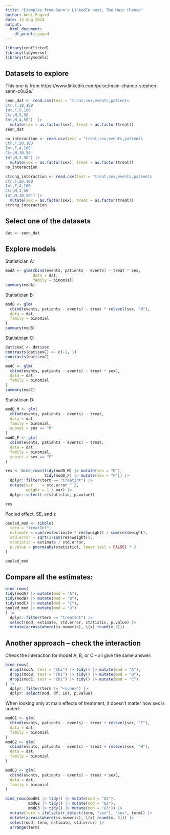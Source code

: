 ```yaml
---
title: "Examples from Senn's LinkedIn post, The Main Chance"
author: Andi Fugard
date: 13 Aug 2024
output:
  html_document:
    df_print: paged
---
```




```r
library(conflicted)
library(tidyverse)
library(tidymodels)
```

## Datasets to explore

This one is from https://www.linkedin.com/pulse/main-chance-stephen-senn-c0u2e/


```r
senn_dat <- read.csv(text = "treat,sex,events,patients
Ctr,F,18,100
Int,F,5,100
Ctr,M,5,50
Int,M,4,50")  |>
  mutate(sex = as.factor(sex), treat = as.factor(treat))
senn_dat
```



```r
no_interaction <- read.csv(text = "treat,sex,events,patients
Ctr,F,20,100
Int,F,4,100
Ctr,M,10,50
Int,M,2,50") |>
  mutate(sex = as.factor(sex), treat = as.factor(treat))
no_interaction
```


```r
strong_interaction <- read.csv(text = "treat,sex,events,patients
Ctr,F,20,100
Int,F,4,100
Ctr,M,2,50
Int,M,10,50") |>
  mutate(sex = as.factor(sex), treat = as.factor(treat))
strong_interaction
```


## Select one of the datasets

```r
dat <- senn_dat
```



## Explore models

Statistician A:

```r
modA <- glm(cbind(events, patients - events) ~ treat * sex,
            data = dat,
            family = binomial)
summary(modA)
```


Statistician B:

```r
modB <- glm(
  cbind(events, patients - events) ~ treat * relevel(sex, "M"),
  data = dat,
  family = binomial
)
summary(modB)
```


Statistician C:

```r
dat$sexC <- dat$sex
contrasts(dat$sexC) <- c(-1, 1)
contrasts(dat$sexC)
```


```r
modC <- glm(
  cbind(events, patients - events) ~ treat * sexC,
  data = dat,
  family = binomial
)
summary(modC)
```

Statistician D:

```r
modD_M <- glm(
  cbind(events, patients - events) ~ treat,
  data = dat,
  family = binomial,
  subset = sex == "M"
)
modD_F <- glm(
  cbind(events, patients - events) ~ treat,
  data = dat,
  family = binomial,
  subset = sex == "F"
)
```

```r
res <- bind_rows(tidy(modD_M) |> mutate(sex = "M"),
                 tidy(modD_F) |> mutate(sex = "F")) |>
  dplyr::filter(term == "treatInt") |>
  mutate(var    = std.error ^ 2,
         weight = 1 / var) |>
  dplyr::select(-c(statistic, p.value))

res
```

Pooled effect, SE, and z

```r
pooled_mod <- tibble(
  term = "treatInt",
  estimate = sum(res$estimate * res$weight) / sum(res$weight),
  std.error = sqrt(1/sum(res$weight)),
  statistic = estimate / std.error,
  p.value = pnorm(abs(statistic), lower.tail = FALSE) * 2
)

pooled_mod
```


## Compare all the estimates:

```r
bind_rows(
tidy(modA) |> mutate(mod = "A"),
tidy(modB) |> mutate(mod = "B"),
tidy(modC) |> mutate(mod = "C"),
pooled_mod |> mutate(mod = "D")
) |>
  dplyr::filter(term == "treatInt") |>
  select(mod, estimate, std.error, statistic, p.value) |>
  mutate(across(where(is.numeric), \(x) round(x,3)))
```



## Another approach -- check the interaction

Check the interaction for model A, B, or C -- all give the same answer:

```r
bind_rows(
  drop1(modA, test = "Chi") |> tidy() |> mutate(mod = "A"),
  drop1(modB, test = "Chi") |> tidy() |> mutate(mod = "B"),
  drop1(modC, test = "Chi") |> tidy() |> mutate(mod = "C")
) |>
  dplyr::filter(term != "<none>") |>
  dplyr::select(mod, df, LRT, p.value)
```


When looking only at main effects of treatment, it doesn't matter how sex is coded:

```r
modG1 <- glm(
  cbind(events, patients - events) ~ treat + relevel(sex, "F"),
  data = dat,
  family = binomial
)
modG2 <- glm(
  cbind(events, patients - events) ~ treat + relevel(sex, "M"),
  data = dat,
  family = binomial
)

modG3 <- glm(
  cbind(events, patients - events) ~ treat + sexC,
  data = dat,
  family = binomial
)
```

```r
bind_rows(modG1 |> tidy() |> mutate(mod = "G1"),
          modG2 |> tidy() |> mutate(mod = "G2"),
          modG3 |> tidy() |> mutate(mod = "G3")) |>
  mutate(term = ifelse(str_detect(term, "sex"), "sex", term)) |>
  mutate(across(where(is.numeric), \(x) round(x, 3))) |>
  select(mod, term, estimate, std.error) |>
  arrange(term)
```










